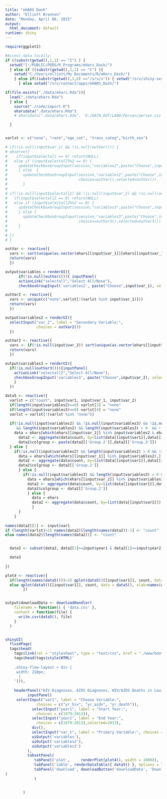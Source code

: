 ```yaml
---
title: "eHARS Dash"
author: "Elliott Brannon"
date: "Monday, April 06, 2015"
output:
  html_document: default
runtime: shiny
---
```

<style type="text/css">
    .shiny-flow-layout > div { width: 210px;}
</style>

```r
require(ggplot2)

#Access data locally:
if ((substr(getwd(),1,1) == "I") ) {
  setwd("I:/PUBLIC/PEDS/R Programs/eHars_Dash/")
  } else if ((substr(getwd(),1,1) == "C") ){
    setwd("C:/Users/elliott/My Documents/R/eHars_Dash/")
    } else if((substr(getwd(),1,6) =="/srv/s")) { setwd("/srv/shiny-server/eHARS_Dash/")
      } else setwd("/srv/connect/apps/eHARS_Dash/")

if(file.exists("./data/ehars.Rda")){
  load("./data/ehars.Rda")
  } else {
    source("./code/import.R")
    eharsdata(".data/ehars.Rda")
    # eharsdata(".data/ehars.Rda", 'O:/DATA_OUT/LA00/Person/person.csv')

  }


varlst <- c("none", "race","age_cat", "trans_categ","birth_sex")

# if(!is.null(input$var_1) && !is.null(outVar())) {
# observe({
#    if(input$selectall == 0) return(NULL) 
#   else if (input$selectall%%2 == 0) {
#     updateCheckboxGroupInput(session,"variables2",paste("Choose",input$var_1),choices=outVar())
#     } else  {
#       updateCheckboxGroupInput(session,"variables2",paste("Choose",input$var_1),
#                                choices=outVar(),selected=outVar())
#       }
# 
# if(!is.null(input$selectall2) && !is.null(input$var_2) && !is.null(outVar3())){
#   if(input$selectall2 == 0) return(NULL) 
#   else if (input$selectall2%%2 == 0) {
#     updateCheckboxGroupInput(session,"variables3",paste("Choose",input$var_2),choices=outVar3())
#     } else {
#       updateCheckboxGroupInput(session,"variables3",paste("Choose",input$var_2),
#                                choices=outVar3(),selected=outVar3())
#     }
# 
# })
# }

outVar <- reactive({
  vars <- sort(unique(as.vector(ehars[[input$var_1]][ehars[[input$var_1]] != ''])))
  return(vars)
  })

output$variables = renderUI({
      if(!is.null(outVar())){ inputPanel(
      actionLink("selectall","Select All/None"),
      checkboxGroupInput('variables2', paste("Choose",input$var_1), selected=NULL, outVar()))}})

outVar2 <- reactive({
  vars <- unique(c("none",varlst[!(varlst %in% input$var_1)]))
  return(vars)
  })

output$variables2 = renderUI({
  selectInput("var_2", label = "Secondary Variable:",
              choices = outVar2()) 
  })

outVar3 <- reactive({
  vars <- if(!is.null(input$var_2)) sort(unique(as.vector(ehars[[input$var_2]][ehars[[input$var_2]] != ''])))
  return(vars)
  })

output$variables3 = renderUI({
  if(!is.null(outVar3())){inputPanel(
    actionLink("selectall2","Select All/None"),
    checkboxGroupInput('variables3', paste("Choose",input$var_2), selected=NULL, outVar3()))
    }
  })

data5 <- reactive({
  varlst = c("count", input$var1, input$var_1, input$var_2)
  if(length(input$variables2)==0) varlst[3] = "none"
  if(length(input$variables3)==0) varlst[4] = "none"
  varlst = varlst[!(varlst %in% "none")]
  
  if(!is.null(input$variables2) && !is.null(input$variables3) && !is.null(input$var_1) && !is.null(input$var_2)
     && length(input$variables2) && length(input$variables3) > 0  && !(input$var_1 == "none") && !(input$var_2 == "none")) {
    data = ehars[which(ehars[[input$var_1]] %in% input$variables2 & ehars[[input$var_2]] %in% input$variables3),]
      data2 <- aggregate(data$count, by=list(data[[input$var1]],data[[input$var_1]],data[[input$var_2]]), FUN=sum)
      data2$colgroup <- paste(data2[['Group.2']],data2[['Group.3']])
  } else {
    if(!is.null(input$variables2) && length(input$variables2) > 0 && !is.null(input$var_1) && !(input$var_1 == "none")) {
      data = ehars[which(ehars[[input$var_1]] %in% input$variables2),]
      data2 <- aggregate(data$count, by=list(data[[input$var1]],data[[input$var_1]]), FUN=sum)
      data2$colgroup <- data2[['Group.2']]
      } else {
        if(!is.null(input$variables3) && length(input$variables3) > 0 && !is.null(input$var_2) && !(input$var_2 == "none")) {
          data = ehars[which(ehars[[input$var_2]] %in% input$variables3),]
          data2 <- aggregate(data$count, by=list(data[[input$var1]],data[[input$var_2]]), FUN=sum)
          data2$colgroup <- data2[['Group.2']]
          } else {
            data = ehars
            data2 <- aggregate(data$count, by=list(data[[input$var1]]), FUN=sum)
            }
      }
    }
  
names(data2)[1] <- input$var1
if (length(varlst)>2) names(data2)[length(names(data2))-1] <- "count"
else names(data2)[length(names(data2))] <- "count"


  data3 <- subset(data2, data2[1]>=input$year1 & data2[1]<=input$year2)

  data3
  
})

plot4 <- reactive({
  if(length(names(data5()))>3) qplot(data5()[[input$var1]], count, data = data5(), color = data5()$colgroup, xlab=names(data5())[1])
  else qplot(data5()[[input$var1]], count, data = data5(), xlab=names(data5())[1])
        })


output$downloadData <- downloadHandler(
    filename = function() { 'data.csv' },
    content = function(file) {
      write.csv(data5(), file)
    }
  )


shinyUI(  
  fluidPage(
  tags$head(
    tags$link(rel = "stylesheet", type = "text/css", href = "./www/bootstrap.css")),
    tags$head(tags$style(HTML('
     
    .shiny-flow-layout > div {
     width: 210px;
      }
    '))),
    
    headerPanel("HIV Diagnoses, AIDS Diagnoses, HIV/AIDS Deaths in Louisiana - Ficitonal Data"),
          inputPanel(
     selectInput("var1", label = "Choose Variable:",
              choices = c("yr_hiv", "yr_aids", "yr_death")),
            selectInput("year1", label = "Start Year:",
              choices = c(1979:2013)),
            selectInput("year2", label = "End Year:",
              choices = c(1979:2013),selected=2013),
            div(),
            selectInput("var_1", label = "Primary Variable:", choices = varlst),
            uiOutput('variables'),
            uiOutput('variables2'),
            uiOutput('variables3')
          ),    
          tabsetPanel(
             tabPanel('plot',     renderPlot(plot4(), width = 1000)),
             tabPanel('table', renderDataTable({ data5() }, options = list(paging = FALSE, searching=FALSE))),
             tabPanel('download', downloadButton('downloadData', 'Download data'))
)
             )
   

        )


              
```
